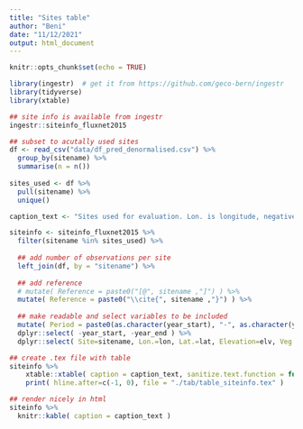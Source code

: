 ```yaml
---
title: "Sites table"
author: "Beni"
date: "11/12/2021"
output: html_document
---
```


```r
knitr::opts_chunk$set(echo = TRUE)
```

```r
library(ingestr)  # get it from https://github.com/geco-bern/ingestr
library(tidyverse)
library(xtable)

## site info is available from ingestr
ingestr::siteinfo_fluxnet2015

## subset to acutally used sites
df <- read_csv("data/df_pred_denormalised.csv") %>% 
  group_by(sitename) %>% 
  summarise(n = n())
  
sites_used <- df %>% 
  pull(sitename) %>% 
  unique()

caption_text <- "Sites used for evaluation. Lon. is longitude, negative values indicate west longitude; Lat. is latitude, positive values indicate north latitude; Veg. is vegetation type: deciduous broadleaf forest (DBF); evergreen broadleaf forest (EBF); evergreen needleleaf forest (ENF); grassland (GRA); mixed deciduous and evergreen needleleaf forest (MF); savanna ecosystem (SAV); shrub ecosystem (SHR); wetland (WET)."

siteinfo <- siteinfo_fluxnet2015 %>% 
  filter(sitename %in% sites_used) %>% 
  
  ## add number of observations per site
  left_join(df, by = "sitename") %>% 
  
  ## add reference
  # mutate( Reference = paste0("[@", sitename ,"]") ) %>%
  mutate( Reference = paste0("\\cite{", sitename ,"}") ) %>%
    
  ## make readable and select variables to be included
  mutate( Period = paste0(as.character(year_start), "-", as.character(year_end)) ) %>%
  dplyr::select( -year_start, -year_end ) %>%
  dplyr::select( Site=sitename, Lon.=lon, Lat.=lat, Elevation=elv, Veg.=classid, Clim.=koeppen_code, N = n )

## create .tex file with table
siteinfo %>% 
    xtable::xtable( caption = caption_text, sanitize.text.function = function(x) {x}) %>%
    print( hline.after=c(-1, 0), file = "./tab/table_siteinfo.tex" )

## render nicely in html
siteinfo %>% 
  knitr::kable( caption = caption_text )
```

